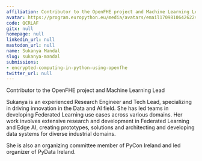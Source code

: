 ```yaml
---
affiliation: Contributor to the OpenFHE project and Machine Learning Lead
avatar: https://program.europython.eu/media/avatars/email1709810642622sukanyamandal_3t7fRvP.jpeg
code: QCRLAF
gitx: null
homepage: null
linkedin_url: null
mastodon_url: null
name: Sukanya Mandal
slug: sukanya-mandal
submissions:
- encrypted-computing-in-python-using-openfhe
twitter_url: null
---
```


Contributor to the OpenFHE project and Machine Learning Lead

Sukanya is an experienced Research Engineer and Tech Lead, specializing in driving innovation in the Data and AI field. She has led teams in developing Federated Learning use cases across various domains. Her work involves extensive research and development in Federated Learning and Edge AI, creating prototypes, solutions and architecting and developing data systems for diverse industrial domains.

She is also an organizing committee member of PyCon Ireland and led organizer of PyData Ireland.
